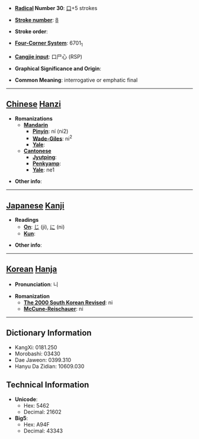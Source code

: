 * '''[[Wiktionary:Chinese radical index| Radical]] Number 30''': [[Wiktionary:Chinese radical index 口|口]]+5 strokes

* '''[[Wiktionary:Chinese total strokes index|Stroke number]]''': [[Wiktionary:Chinese total strokes index 8|8]]

* '''Stroke order''': 

* '''[[Wiktionary:Chinese four corner index|Four-Corner System]]''': 6701<sub>1</sub>

* '''[[Wiktionary:Chinese Cangjie index|Cangjie input]]''': 口尸心 (RSP)

* '''Graphical Significance and Origin''': 

* '''Common Meaning''': interrogative or emphatic final

----

== [[Chinese]] [[Hanzi]] ==

* '''Romanizations'''
** '''[[Mandarin]]'''
*** '''[[Pinyin]]''': ní (ni2)
*** '''[[Wade-Giles]]''': ni<sup>2</sup>
*** '''[[Yale]]''': 
** '''[[Cantonese]]'''
*** '''[[Jyutping]]''':
*** '''[[Penkyamp]]''': 
*** '''[[Yale]]''': ne1

* '''Other info''': 

----

== [[Japanese]] [[Kanji]] ==

* '''Readings'''
** '''[[On]]''': [[じ]] (ji), [[に]] (ni)
** '''[[Kun]]''': 

* '''Other info''':  

----

== [[Korean]] [[Hanja]] ==

* '''Pronunciation''': 니

* '''Romanization'''
** '''[[The 2000 South Korean Revised Romanization|The 2000 South Korean Revised]]''': ni
** '''[[McCune-Reischauer]]''': ni

----

== Dictionary Information ==

* KangXi: 0181.250
* Morobashi: 03430
* Dae Jaweon: 0399.310
* Hanyu Da Zidian: 10609.030

== Technical Information ==

* '''Unicode''':
** Hex: 5462
** Decimal: 21602
* '''Big5''':
** Hex: A94F
** Decimal: 43343